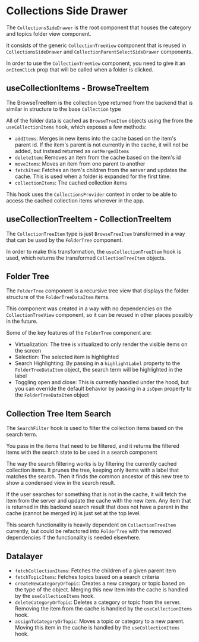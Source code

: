 
<Meta title='Components/CollectionsSideDrawer' />

# Collections Side Drawer

The `CollectionsSideDrawer` is the root component that houses the category and topics folder view component.

It consists of the generic `CollectionTreeView` component that is reused in `CollectionsSideDrawer` and `CollectionParentSelectSideDrawer` components.

In order to use the `CollectionTreeView` component, you need to give it an `onItemClick` prop that will be called when a folder is clicked.

## useCollectionItems - BrowseTreeItem

The BrowseTreeItem is the collection type returned from the backend that is similar in structure to the base `Collection` type

All of the folder data is cached as `BrowseTreeItem` objects using the from the `useCollectionItems` hook, which exposes a few methods:

- `addItems`: Merges in new items into the cache based on the item's parent id.
  If the item's parent is not currently in the cache, it will not be added, but instead returned as `notMergedItems`
- `deleteItem`: Removes an item from the cache based on the item's id
- `moveItems`: Moves an item from one parent to another
- `fetchItem`: Fetches an item's children from the server and updates the cache. This is used when a folder is expanded for the first time.
- `collectionItems`: The cached collection items

This hook uses the `CollectionsProvider` context in order to be able to access the cached collection items wherever in the app.

## useCollectionTreeItem - CollectionTreeItem

The `CollectionTreeItem` type is just `BrowseTreeItem` transformed in a way that can be used by the `FolderTree` component.

In order to make this transformation, the `useCollectionTreeItem` hook is used, which returns the transformed `CollectionTreeItem` objects.

## Folder Tree

The `FolderTree` component is a recursive tree view that displays the folder structure of the `FolderTreeDataItem` items.

This component was created in a way with no dependencies on the `CollectionTreeView` component, so it can be reused in other places possibly in the future.

Some of the key features of the `FolderTree` component are:

- Virtualization: The tree is virtualized to only render the visible items on the screen
- Selection: The selected item is highlighted
- Search Highlighting: By passing in a `highlightLabel` property to the `FolderTreeDataItem` object, the search term will be highlighted in the label
- Toggling open and close: This is currently handled under the hood, but you can override the default behavior by passing in a `isOpen` property to the `FolderTreeDataItem` object

## Collection Tree Item Search

The `SearchFilter` hook is used to filter the collection items based on the search term.

You pass in the items that need to be filtered, and it returns the filtered items with the search state to be used in a search component

The way the search filtering works is by filtering the currently cached collection items. It prunes the tree, keeping only items with a label that matches the search. Then it finds the common ancestor of this new tree to show a condensed view in the search result.

If the user searches for something that is not in the cache, it will fetch the item from the server and update the cache with the new item. Any item that is returned in this backend search result that does not have a parent in the cache (cannot be merged in) is just set at the top level.

This search functionality is heavily dependent on `CollectionTreeItem` currently, but could be refactored into `FolderTree` with the removed dependencies if the functionality is needed elsewhere.

## Datalayer

- `fetchCollectionItems`: Fetches the children of a given parent item
- `fetchTopicItems`: Fetches topics based on a search criteria
- `createNewCategoryOrTopic`: Creates a new category or topic based on the type of the object. Merging this new item into the cache is handled by the `useCollectionItems` hook.
- `deleteCategoryOrTopic`: Deletes a category or topic from the server. Removing the item from the cache is handled by the `useCollectionItems` hook.
- `assignToCategoryOrTopic`: Moves a topic or category to a new parent. Moving this item in the cache is handled by the `useCollectionItems` hook.
